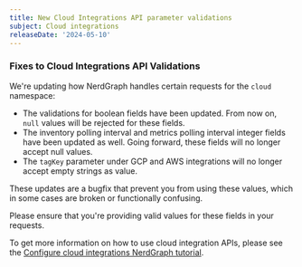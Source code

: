 ```yaml
---
title: New Cloud Integrations API parameter validations
subject: Cloud integrations
releaseDate: '2024-05-10'
---
```


### Fixes to Cloud Integrations API Validations

We're updating how NerdGraph handles certain requests for the `cloud` namespace: 

* The validations for boolean fields have been updated. From now on, `null` values will be rejected for these fields.
* The inventory polling interval and metrics polling interval integer fields have been updated as well. Going forward, these fields will no longer accept null values.
* The `tagKey` parameter under GCP and AWS integrations will no longer accept empty strings as value.

These updates are a bugfix that prevent you from using these values, which in some cases are broken or functionally confusing.

Please ensure that you're providing valid values for these fields in your requests.

To get more information on how to use cloud integration APIs, please see the [Configure cloud integrations NerdGraph tutorial](https://docs.newrelic.com/docs/apis/nerdgraph/examples/nerdgraph-cloud-integrations-api-tutorial/).
